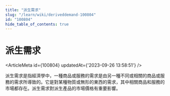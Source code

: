```yaml
---
title: "派生需求"
slug: "/learn/wiki/deriveddemand-100804"
id: "100804"
hide_table_of_contents: true
---
```



# 派生需求

<ArticleMeta id={100804} updatedAt={'2023-09-26 13:58:51'} />
<div className='border-solid border-b border-t-0 my-4 border-[var(--ifm-color-gray-300)]' />

派生需求是指經濟學中，一種商品或服務的需求是由另一種不同或相關的商品或服務的需求所導致的。它是對某種物質或無形的東西的需求，其中相關商品和服務的市場都存在。派生需求對派生產品的市場價格有重要影響。
